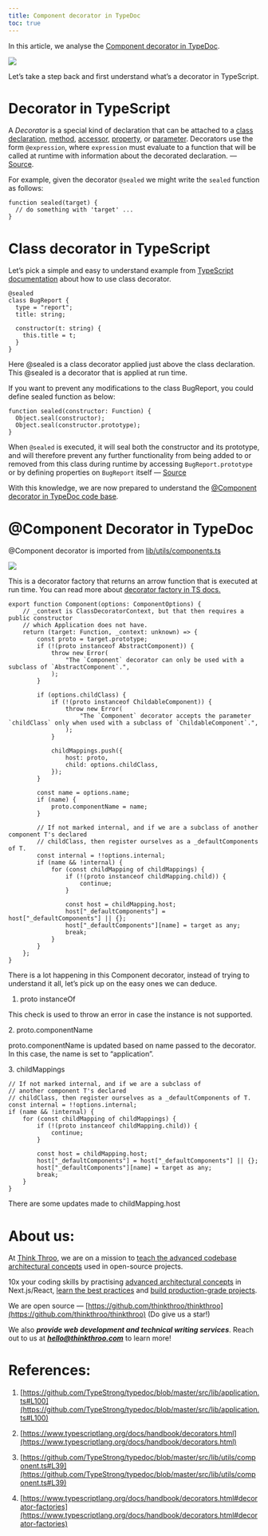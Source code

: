 ```yaml
---
title: Component decorator in TypeDoc
toc: true
---
```


In this article, we analyse the [Component decorator in TypeDoc](https://github.com/TypeStrong/typedoc/blob/master/src/lib/application.ts#L100).

![](https://miro.medium.com/v2/resize:fit:875/1*mqWB0bYQCHmQ6Si3hqKxNw.png)

Let’s take a step back and first understand what’s a decorator in TypeScript.

# **Decorator in TypeScript**

A *Decorator* is a special kind of declaration that can be attached to a [class declaration](https://www.typescriptlang.org/docs/handbook/decorators.html#class-decorators), [method](https://www.typescriptlang.org/docs/handbook/decorators.html#method-decorators), [accessor](https://www.typescriptlang.org/docs/handbook/decorators.html#accessor-decorators), [property](https://www.typescriptlang.org/docs/handbook/decorators.html#property-decorators), or [parameter](https://www.typescriptlang.org/docs/handbook/decorators.html#parameter-decorators). Decorators use the form `@expression`, where `expression` must evaluate to a function that will be called at runtime with information about the decorated declaration. — [Source](https://www.typescriptlang.org/docs/handbook/decorators.html).

For example, given the decorator `@sealed` we might write the `sealed` function as follows:

```plaintext
function sealed(target) {
  // do something with 'target' ...
}
```

# **Class decorator in TypeScript**

Let’s pick a simple and easy to understand example from [TypeScript documentation](https://www.typescriptlang.org/docs/handbook/decorators.html#class-decorators) about how to use class decorator.

```plaintext
@sealed
class BugReport {
  type = "report";
  title: string;
 
  constructor(t: string) {
    this.title = t;
  }
}
```

Here @sealed is a class decorator applied just above the class declaration. This @sealed is a decorator that is applied at run time.

If you want to prevent any modifications to the class BugReport, you could define sealed function as below:

```plaintext
function sealed(constructor: Function) {
  Object.seal(constructor);
  Object.seal(constructor.prototype);
}
```

When `@sealed` is executed, it will seal both the constructor and its prototype, and will therefore prevent any further functionality from being added to or removed from this class during runtime by accessing `BugReport.prototype` or by defining properties on `BugReport` itself — [Source](https://www.typescriptlang.org/docs/handbook/decorators.html#class-decorators)

With this knowledge, we are now prepared to understand the [@Component decorator in TypeDoc code base](https://github.com/TypeStrong/typedoc/blob/master/src/lib/application.ts#L100).

# **@Component Decorator in TypeDoc**

@Component decorator is imported from [lib/utils/components.ts](https://github.com/TypeStrong/typedoc/blob/master/src/lib/utils/component.ts#L39)

![](https://miro.medium.com/v2/resize:fit:875/1*xCq0764M6aNzpEdn48DYCg.png)

This is a decorator factory that returns an arrow function that is executed at run time. You can read more about [decorator factory in TS docs.](https://www.typescriptlang.org/docs/handbook/decorators.html#decorator-factories)

```plaintext
export function Component(options: ComponentOptions) {
    // _context is ClassDecoratorContext, but that then requires a public constructor
    // which Application does not have.
    return (target: Function, _context: unknown) => {
        const proto = target.prototype;
        if (!(proto instanceof AbstractComponent)) {
            throw new Error(
                "The `Component` decorator can only be used with a subclass of `AbstractComponent`.",
            );
        }

        if (options.childClass) {
            if (!(proto instanceof ChildableComponent)) {
                throw new Error(
                    "The `Component` decorator accepts the parameter `childClass` only when used with a subclass of `ChildableComponent`.",
                );
            }

            childMappings.push({
                host: proto,
                child: options.childClass,
            });
        }

        const name = options.name;
        if (name) {
            proto.componentName = name;
        }

        // If not marked internal, and if we are a subclass of another component T's declared
        // childClass, then register ourselves as a _defaultComponents of T.
        const internal = !!options.internal;
        if (name && !internal) {
            for (const childMapping of childMappings) {
                if (!(proto instanceof childMapping.child)) {
                    continue;
                }

                const host = childMapping.host;
                host["_defaultComponents"] = host["_defaultComponents"] || {};
                host["_defaultComponents"][name] = target as any;
                break;
            }
        }
    };
}
```

There is a lot happening in this Component decorator, instead of trying to understand it all, let’s pick up on the easy ones we can deduce.

1. proto instanceOf
    

This check is used to throw an error in case the instance is not supported.

2\. proto.componentName

proto.componentName is updated based on name passed to the decorator. In this case, the name is set to “application”.

3\. childMappings

```plaintext
// If not marked internal, and if we are a subclass of 
// another component T's declared
// childClass, then register ourselves as a _defaultComponents of T.
const internal = !!options.internal;
if (name && !internal) {
    for (const childMapping of childMappings) {
        if (!(proto instanceof childMapping.child)) {
            continue;
        }

        const host = childMapping.host;
        host["_defaultComponents"] = host["_defaultComponents"] || {};
        host["_defaultComponents"][name] = target as any;
        break;
    }
}
```

There are some updates made to childMapping.host

# **About us:**

At [Think Throo](https://thinkthroo.com/), we are on a mission to [teach the advanced codebase architectural concepts](https://app.thinkthroo.com/architecture) used in open-source projects.

10x your coding skills by practising [advanced architectural concepts](https://app.thinkthroo.com/architecture) in Next.js/React, [learn the best practices](https://app.thinkthroo.com/best-practices) and [build production-grade projects](https://app.thinkthroo.com/production-grade-projects).

We are open source — [https://github.com/thinkthroo/thinkthroo](https://github.com/thinkthroo/thinkthroo) (Do give us a star!)

We also ***provide web development and technical writing services***. Reach out to us at ***hello@thinkthroo.com*** to learn more!

# **References:**

1. [https://github.com/TypeStrong/typedoc/blob/master/src/lib/application.ts#L100](https://github.com/TypeStrong/typedoc/blob/master/src/lib/application.ts#L100)
    
2. [https://www.typescriptlang.org/docs/handbook/decorators.html](https://www.typescriptlang.org/docs/handbook/decorators.html)
    
3. [https://github.com/TypeStrong/typedoc/blob/master/src/lib/utils/component.ts#L39](https://github.com/TypeStrong/typedoc/blob/master/src/lib/utils/component.ts#L39)
    
4. [https://www.typescriptlang.org/docs/handbook/decorators.html#decorator-factories](https://www.typescriptlang.org/docs/handbook/decorators.html#decorator-factories)
    

[  
](https://medium.com/tag/javascript?source=post_page-----818818d52623--------------------------------)
